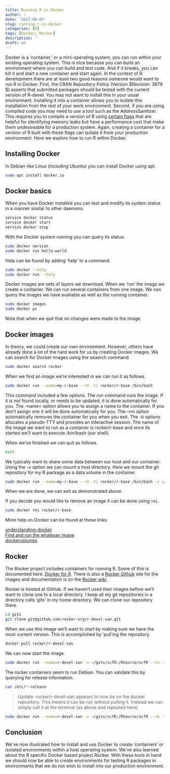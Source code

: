 ```yaml
---
title: Running R in Docker
author: ~
date: '2017-06-03'
slug: running-r-in-docker
categories: [R]
tags: [Docker, Rocker]
description: ''
draft: no
---
```



Docker is a 'container,' or a mini-operating system, you can run within your existing operating system.
This is nice because you can build an environment where you can build and test code.
And if it breaks, you can kill it and start a new container and start again.
In the context of R development there are at least two good reasons someone would want to run R in Docker.
First, the CRAN Repository Policy (Version $Revision: 3679 $) asserts that submitted packages should be tested with the current version of R-devel.
You may not want to install this in your usual environment.
Installing it into a container allows you to isolate this installation from the rest of your work environment.
Second, if you are using compiled code you may need to use a tool such as the AddressSanitizer.
This requires you to compile a version of R using [certain flags](https://cran.r-project.org/doc/manuals/r-release/R-exts.html#Using-Address-Sanitizer) that are helpful for identifying memory leaks but have a performance cost that make them undesireable for a production system.
Again, creating a container for a version of R built with these flags can isolate it from your production environment.
Here we explore how to run R within Docker.


## Installing Docker

In Debian-like Linux (including Ubuntu) you can install Docker using apt.


```bash
sudo apt install docker.io
```


## Docker basics


When you have Docker installed you can test and modify its system status in a manner similar to other daemons.


```bash
service docker status
service docker start
service docker stop
```


With the Docker system running you can query its status.


```bash
sudo docker version
sudo docker run hello-world
```


Help can be found by adding 'help' to a command.


```bash
sudo docker --help
sudo docker run --help
```


Docker images are sets of layers we download.
When we 'run' the image we create a container.
We can run several containers from one image.
We can query the images we have available as well as the running container.

```bash
sudo docker images
sudo docker ps
```



Note that when we quit that no changes were made to the image.


## Docker images


In theory, we could create our own environment.
However, others have already done a lot of the hard work for us by creating Docker images.
We can search for Docker images using the seaerch command.


```bash
sudo docker search rocker
```


When we find an image we're interested in we can run it as follows.


```bash
sudo docker run --name=my-r-base --rm -ti rocker/r-base /bin/bash
```


This command included a few options. The run command runs the image. If it is not found locally, or needs to be updated, it is done automatically for you. The --name= option allows you to assign a name to the container. If you don't assign one it will be done automatically for you. The --rm option automatically removes the container for you when you exit. The -ti options allocates a pseudo-TTY and provides an interactive session. The name of the image we want to run as a container is rocker/r-base and once its started we'll want to execute /bin/bash (our shell).


When we've finished we can quit as follows.


```bash
exit
```


We typically want to share some data between our host and our container. Using the -v option we can mount a host directory. Here we mount the git repository for my R package as a data volume in the container.


```bash
sudo docker run --name=my-r-base --rm -ti rocker/r-base /bin/bash -v ~/gits/vcfR:/RSource/vcfR
```


When we are done, we can exit as demonstrated above.


If you decide you would like to remove an image it can be done using `rmi`.


```bash
sudo docker rmi rocker/r-base
```


More help on Docker can be found at these links.

[understanding-docker](https://docs.docker.com/engine/understanding-docker/)    
[Find and run the whalesay image](https://docs.docker.com/engine/getstarted/step_three/)    
[dockervolumes](https://docs.docker.com/engine/tutorials/dockervolumes/)  


## Rocker

The Rocker project includes containers for running R.
Some of this is documented here: [Docker for R](http://dirk.eddelbuettel.com/blog/2014/10/23/).
There is also a [Rocker Github](https://github.com/rocker-org/rocker) site for the images and documentation is on the [Rocker wiki](https://github.com/rocker-org/rocker/wiki).


Rocker is hosted at GitHub.
If we haven't used their images before we'll want to clone one to a local directory.
I keep all my git repositories in a directory calls 'gits' in my home directory.
We can clone our repository there.


```bash
cd gits
git clone git@github.com:rocker-org/r-devel-san.git
```


When we use this image we'll want to start by making sure we have the most current version.
This is accomplished by 'pull'ing the repository.


```bash
docker pull rocker/r-devel-san
```


We can now start the image.


```bash
sudo docker run --name=r-devel-san -v ~/gits/vcfR:/RSource/vcfR --rm -ti r-devel-san /bin/bash
```


The rocker containers seem to run Debian.
You can validate this by querying for release information.


```bash
cat /etc/*-release
```


> Update: rocker/r-devel-san appears to now be on the docker repository.
> This means it can be run without pulling it.
> Instead we can simply call it at the terminal (as above and repeated here).

```bash
sudo docker run --name=r-devel-san -v ~/gits/vcfR:/RSource/vcfR --rm -ti r-devel-san /bin/bash
```



## Conclusion


We've now illustrated how to install and use Docker to create 'containers' or isolated environments within a host operating system.
We've also learned about the R specific Docker based project Rocker.
With these tools in hand we should now be able to create environments for testing R packages in environments that we do not wish to install into our production environment.


